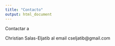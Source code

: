 ```yaml
---
title: "Contacto"
output: html_document
---
```


<style>H1{color:DarkBlue;}</style>
<style>H2{color:DarkBlue;}</style>


Contactar a 

Christian Salas-Eljatib al email cseljatib@gmail.com

